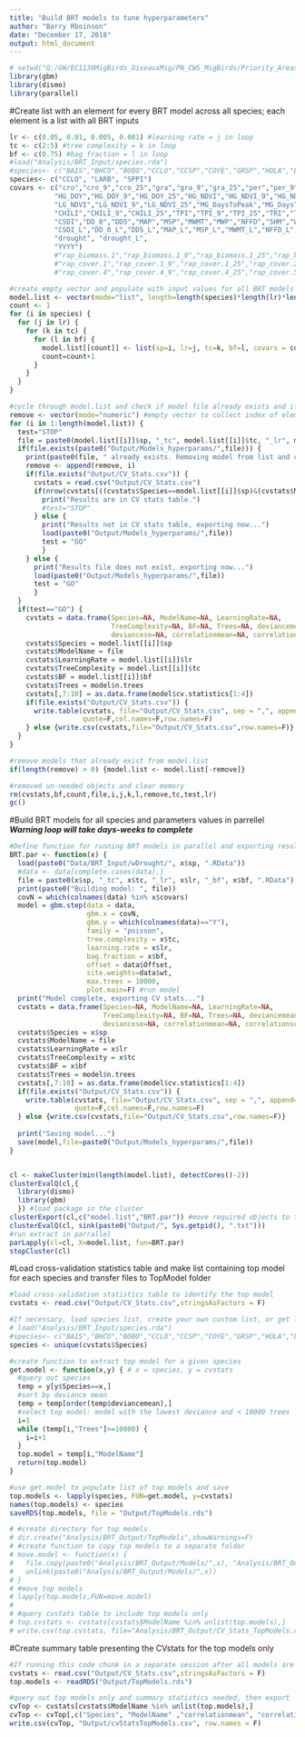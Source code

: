 ---
title: "Build BRT models to tune hyperparameters"
author: "Barry Rboinson"
date: "December 17, 2018"
output: html_document
---

```{r}
# setwd("Q:/GW/EC1130MigBirds_OiseauxMig/PN_CWS_MigBirds/Priority_Areas_Analysis/Temp") #wd for InGeo remote desktop
library(gbm)
library(dismo)
library(parallel)
```


#Create list with an element for every BRT model across all species; each element is a list with all BRT inputs
```{r}
lr <- c(0.05, 0.01, 0.005, 0.001) #learning rate = j in loop
tc <- c(2:5) #tree complexity = k in loop
bf <- c(0.75) #bag fraction = l in loop
#load("Analysis/BRT_Input/species.rda")
#species<- c("BAIS","BHCO","BOBO","CCLO","CCSP","COYE","GRSP","HOLA","LARB","LBCU","LCSP","MAGO","MCLO","SAVS","SEWR","SPPI","UPSA","VESP","WEME","WILL")
species<- c("CCLO", "LARB", "SPPI")
covars <- c("cro","cro_9","cro_25","gra","gra_9","gra_25","per","per_9","per_25","shr","shr_9","shr_25","wet","wet_9","wet_25",                           #landcover
           "HG_DOY","HG_DOY_9","HG_DOY_25","HG_NDVI","HG_NDVI_9","HG_NDVI_25","LG_DaysToPeak","LG_DaysToPeak_9","LG_DaysToPeak_25",                       #NDVI
           "LG_NDVI","LG_NDVI_9","LG_NDVI_25","MG_DaysToPeak","MG_DaysToPeak_9","MG_DaysToPeak_25","MG_NDVI","MG_NDVI_9","MG_NDVI_25",                    #NDVI
           "CHILI","CHILI_9","CHILI_25","TPI","TPI_9","TPI_25","TRI","TRI_9","TRI_25",                                                                    #Topography
           "CSDI","DD_0","DD5","MAP","MSP","MWMT","MWP","NFFD","SHM","WSDI",                                                                              #Weather
           "CSDI_L","DD_0_L","DD5_L","MAP_L","MSP_L","MWMT_L","NFFD_L","SHM_L","WSDI_L",                                                                  #weather lag
           "drought", "drought_L",                                                                                                                          #drought
           "YYYY")                                                                                                                          
           #"rap_biomass.1","rap_biomass.1_9","rap_biomass.1_25","rap_biomass.2","rap_biomass.2_9","rap_biomass.2_25",                                     #RAP biomass
           #"rap_cover.1","rap_cover.1_9","rap_cover.1_25","rap_cover.2","rap_cover.2_9","rap_cover.2_25","rap_cover.3","rap_cover.3_9","rap_cover.3_25",  #RAP cover
           #"rap_cover.4","rap_cover.4_9","rap_cover.4_25","rap_cover.5","rap_cover.5_9","rap_cover.5_25","rap_cover.6","rap_cover.6_9","rap_cover.6_25")  #RAP cover

#create empty vector and populate with input values for all BRT models
model.list <- vector(mode="list", length=length(species)*length(lr)*length(tc)*length(bf))
count <- 1
for (i in species) {
  for (j in lr) {
    for (k in tc) {
      for (l in bf) {
        model.list[[count]] <- list(sp=i, lr=j, tc=k, bf=l, covars = covars)
        count=count+1
      }
    }
  }
}

#cycle through model.list and check if model file already exists and if so, check if results are in results table. Remove model from the list if it already exists. Export results from models if results aren't in results table.
remove <- vector(mode="numeric") #empty vector to collect index of elements to be removed from model.list
for (i in 1:length(model.list)) {
  test="STOP"
  file = paste0(model.list[[i]]$sp, "_tc", model.list[[i]]$tc, "_lr", model.list[[i]]$lr, "_bf", model.list[[i]]$bf, ".RData")
  if(file.exists(paste0("Output/Models_hyperparams/",file))) {
    print(paste0(file, " already exists. Removing model from list and checking for results in CV stats table..."))
    remove <- append(remove, i)
    if(file.exists("Output/CV_Stats.csv")) {
      cvstats = read.csv("Output/CV_Stats.csv")
      if(nrow(cvstats[((cvstats$Species==model.list[[i]]$sp)&(cvstats$ModelName==file)),])>0) {
        print("Results are in CV stats table.")
        #test="STOP"
      } else {
        print("Results not in CV stats table, exporting now...")
        load(paste0("Output/Models_hyperparams/",file))
        test = "GO"
        }
    } else {
      print("Results file does not exist, exporting now...")
      load(paste0("Output/Models_hyperparams/",file))
      test = "GO"
      }
  }
  if(test=="GO") {
    cvstats = data.frame(Species=NA, ModelName=NA, LearningRate=NA,
                         TreeComplexity=NA, BF=NA, Trees=NA, deviancemean=NA,
                         deviancese=NA, correlationmean=NA, correlationse=NA)
    cvstats$Species = model.list[[i]]$sp
    cvstats$ModelName = file
    cvstats$LearningRate = model.list[[i]]$lr
    cvstats$TreeComplexity = model.list[[i]]$tc
    cvstats$BF = model.list[[i]]$bf
    cvstats$Trees = model$n.trees
    cvstats[,7:10] = as.data.frame(model$cv.statistics[1:4])
    if(file.exists("Output/CV_Stats.csv")) {
      write.table(cvstats, file="Output/CV_Stats.csv", sep = ",", append=T,
                  quote=F,col.names=F,row.names=F)
    } else {write.csv(cvstats,file="Output/CV_Stats.csv",row.names=F)}
  }
}

#remove models that already exist from model.list
if(length(remove) > 0) {model.list <- model.list[-remove]}

#removed un-needed objects and clear memory
rm(cvstats,bf,count,file,i,j,k,l,remove,tc,test,lr)
gc()
```

#Build BRT models for all species and parameters values in parrellel ***Warning loop will take days-weeks to complete***
```{r}
#Define function for running BRT models in parallel and exporting results
BRT.par <- function(x) {
  load(paste0("Data/BRT_Input/wDrought/", x$sp, ".RData"))
  #data <- data[complete.cases(data),]
  file = paste0(x$sp, "_tc", x$tc, "_lr", x$lr, "_bf", x$bf, ".RData")
  print(paste0("Building model: ", file))
  covN = which(colnames(data) %in% x$covars)
  model = gbm.step(data = data,
                   gbm.x = covN,
                   gbm.y = which(colnames(data)=="Y"),
                   family = "poisson",
                   tree.complexity = x$tc,
                   learning.rate = x$lr,
                   bag.fraction = x$bf,
                   offset = data$Offset,
                   site.weights=data$wt,
                   max.trees = 10000,
                   plot.main=F) #run model
  print("Model complete, exporting CV stats...")
  cvstats = data.frame(Species=NA, ModelName=NA, LearningRate=NA,
                       TreeComplexity=NA, BF=NA, Trees=NA, deviancemean=NA,
                       deviancese=NA, correlationmean=NA, correlationse=NA)
  cvstats$Species = x$sp
  cvstats$ModelName = file
  cvstats$LearningRate = x$lr
  cvstats$TreeComplexity = x$tc
  cvstats$BF = x$bf
  cvstats$Trees = model$n.trees
  cvstats[,7:10] = as.data.frame(model$cv.statistics[1:4])
  if(file.exists("Output/CV_Stats.csv")) {
    write.table(cvstats, file="Output/CV_Stats.csv", sep = ",", append=T,
                quote=F,col.names=F,row.names=F)
  } else {write.csv(cvstats,file="Output/CV_Stats.csv",row.names=F)}
  
  print("Saving model...")
  save(model,file=paste0("Output/Models_hyperparams/",file))
}


cl <- makeCluster(min(length(model.list), detectCores()-2))
clusterEvalQ(cl,{
  library(dismo)
  library(gbm)
  }) #load package in the cluster
clusterExport(cl,c("model.list","BRT.par")) #move required objects to the cluster
clusterEvalQ(cl, sink(paste0("Output/", Sys.getpid(), ".txt")))
#run extract in parrallel
parLapply(cl=cl, X=model.list, fun=BRT.par)
stopCluster(cl)
```

#Load cross-validation statistics table and make list containing top model for each species and transfer files to TopModel folder
```{r}
#load cross-validation statistics table to identify the top model
cvstats <- read.csv("Output/CV_Stats.csv",stringsAsFactors = F)

#If necessary, load species list, create your own custom list, or get list from unique values in Species column of CV stats tables
# load("Analysis/BRT_Input/species.rda")
#species<- c("BAIS","BHCO","BOBO","CCLO","CCSP","COYE","GRSP","HOLA","LARB","LBCU","LCSP","MAGO","MCLO","SAVS","SEWR","SPPI","UPSA","VESP","WEME","WILL")
species <- unique(cvstats$Species)

#create function to extract top model for a given species
get.model <- function(x,y) { # x = species, y = cvstats
  #query out species
  temp = y[y$Species==x,]
  #sort by deviance mean
  temp = temp[order(temp$deviancemean),]
  #select top model: model with the lowest deviance and < 10000 trees
  i=1
  while (temp[i,"Trees"]>=10000) {
    i=i+1
  }
  top.model = temp[i,"ModelName"]
  return(top.model)
}

#use get.model to populate list of top models and save 
top.models <- lapply(species, FUN=get.model, y=cvstats)
names(top.models) <- species
saveRDS(top.models, file = "Output/TopModels.rds")

# #create directory for top models
# dir.create("Analysis/BRT_Output/TopModels",showWarnings=F)
# #create function to copy top models to a separate folder
# move.model <- function(x) {
#   file.copy(paste0("Analysis/BRT_Output/Models/",x), "Analysis/BRT_Output/TopModels", overwrite = F)
#   unlink(paste0("Analysis/BRT_Output/Models/",x))
# }
# #move top models
# lapply(top.models,FUN=move.model)
# 
# #query cvstats table to include top models only
# top.cvstats <- cvstats[cvstats$ModelName %in% unlist(top.models),]
# write.csv(top.cvstats, file="Analysis/BRT_Output/CV_Stats_TopModels.csv", row.names = F)
```

#Create summary table presenting the CVstats for the top models only
```{r}
#If running this code chunk in a separate session after all models are complete, load tops models and CVStats
cvstats <- read.csv("Output/CV_Stats.csv",stringsAsFactors = F)
top.models <- readRDS("Output/TopModels.rds")

#query out top models only and summary statistics needed, then export
cvTop <- cvstats[cvstats$ModelName %in% unlist(top.models),]
cvTop <- cvTop[,c("Species", "ModelName" ,"correlationmean", "correlationse")]
write.csv(cvTop, "Output/cvStatsTopModels.csv", row.names = F)

```